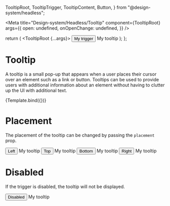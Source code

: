   TooltipRoot,
  TooltipTrigger,
  TooltipContent,
  Button,
} from "@design-system/headless";

<Meta
  title="Design-system/Headless/Tooltip"
  component={TooltipRoot}
  args={{
    open: undefined,
    onOpenChange: undefined,
  }}
/>

  return (
    <TooltipRoot {...args}>
      <TooltipTrigger>
        <Button>My trigger</Button>
      </TooltipTrigger>
      <TooltipContent>My tooltip</TooltipContent>
    </TooltipRoot>
  );
};

# Tooltip

A tooltip is a small pop-up that appears when a user places their cursor over an element such as a link or button. Tooltips can be used to provide users with additional information about an element without having to clutter up the UI with additional text.

<Canvas>
  <Story name="Tooltip">{Template.bind({})}</Story>
</Canvas>

<ArgsTable story="Tooltip" of={TooltipRoot} />

# Placement

The placement of the tooltip can be changed by passing the `placement` prop.

<Canvas>
  <Story name="Tooltip placement">
    <TooltipRoot placement="left">
      <TooltipTrigger>
        <Button>Left</Button>
      </TooltipTrigger>
      <TooltipContent>My tooltip</TooltipContent>
    </TooltipRoot>
    <TooltipRoot placement="top">
      <TooltipTrigger>
        <Button>Top</Button>
      </TooltipTrigger>
      <TooltipContent>My tooltip</TooltipContent>
    </TooltipRoot>
    <TooltipRoot placement="bottom">
      <TooltipTrigger>
        <Button>Bottom</Button>
      </TooltipTrigger>
      <TooltipContent>My tooltip</TooltipContent>
    </TooltipRoot>
    <TooltipRoot placement="right">
      <TooltipTrigger>
        <Button>Right</Button>
      </TooltipTrigger>
      <TooltipContent>My tooltip</TooltipContent>
    </TooltipRoot>
  </Story>
</Canvas>

# Disabled

If the trigger is disabled, the tooltip will not be displayed.

<Canvas>
  <Story name="Tooltip disabled">
    <TooltipRoot>
      <TooltipTrigger>
        <Button isDisabled>Disabled</Button>
      </TooltipTrigger>
      <TooltipContent disabled>My tooltip</TooltipContent>
    </TooltipRoot>
  </Story>
</Canvas>
